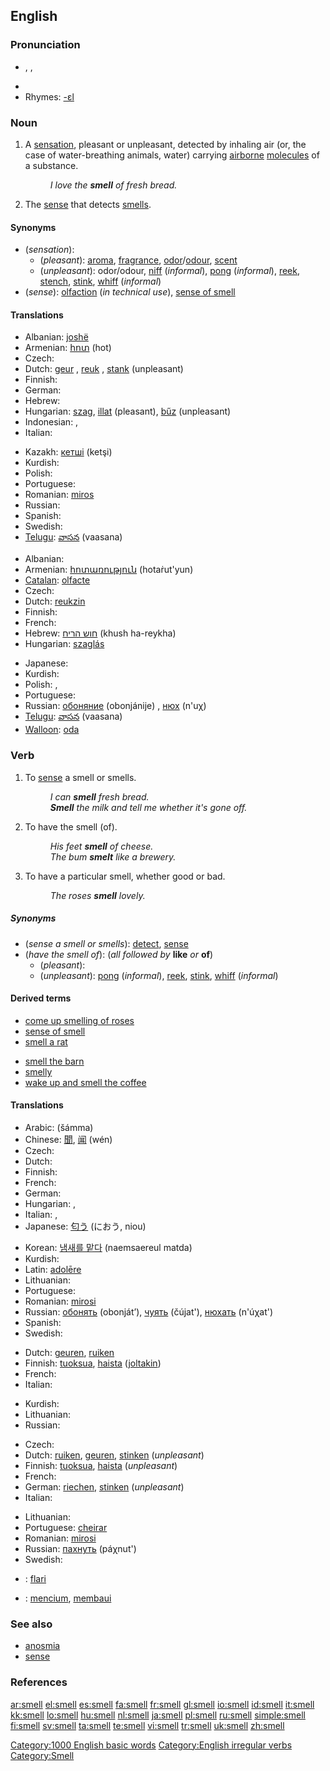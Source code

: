 ==English==

===Pronunciation===
* {{enPR|smĕl}}, {{IPA|/smɛl/}}, {{SAMPA|/smEl/}}
* {{audio|en-us-smell.ogg|Audio (US)}}
* Rhymes: [[Rhymes:English:-ɛl|-ɛl]]

===Noun===
{{en-noun|s|-}}

# A [[sensation]], pleasant or unpleasant, detected by inhaling air (or, the case of water-breathing animals, water) carrying [[airborne]] [[molecule]]s of a substance.
#: ''I love the '''smell''' of fresh bread.''
# {{physiology}} The [[sense]] that detects [[smell]]s.

====Synonyms====
* (''sensation''):
** (''pleasant''): [[aroma]], [[fragrance]], [[odor]]/[[odour]], [[scent]]
** (''unpleasant''): odor/odour, [[niff]] (''informal''), [[pong]] (''informal''), [[reek]], [[stench]], [[stink]], [[whiff]] (''informal'')
* (''sense''): [[olfaction]] (''in technical use''), [[sense of smell]]

====Translations====
{{trans-top|sensation}}
* Albanian: [[joshë]]
* Armenian: [[հոտ]] (hot)
* Czech: {{t-|cs|vůně|f}}
* Dutch: [[geur]] {{m}}, [[reuk]] {{m}}, [[stank]] {{m}} (unpleasant)
* Finnish: {{t+|fi|haju}}
* German: {{t+|de|Geruch|m}}
* Hebrew: {{t-|he|ריח|m|tr=reykha|sc=Hebr}}
* Hungarian: [[szag]], [[illat]] (pleasant), [[bűz]] (unpleasant)
* Indonesian: {{t+|id|bau|xs=Indonesian}}, {{t+|id|aroma|xs=Indonesian}}
* Italian: {{t+|it|odore}}
{{trans-mid}}
* Kazakh: [[кетшi]] (ketşi)
* Kurdish: {{t+|ku|بۆن|sc=KUchar}}
* Polish: {{t-|pl|zapach|m}}
* Portuguese: {{t+|pt|cheiro|m}}
* Romanian: [[miros]] {{n}}
* Russian: {{t+|ru|запах|m|tr=zápakh|sc=Cyrl}}
* Spanish: {{t+|es|olor|m}}
* Swedish: {{t+|sv|lukt|c}}
* [[Telugu]]: [[వాసన]] (vaasana)
{{trans-bottom}}

{{trans-top|sense}}
* Albanian: {{t-|sq|erë|xs=Albanian}}
* Armenian: [[հոտառություն]] (hotaṙut'yun)
* [[Catalan]]: [[olfacte]]
* Czech: {{t+|cs|čich|m}}
* Dutch: [[reukzin]] {{m}}
* Finnish: {{t+|fi|hajuaisti}}
* French: {{t+|fr|odorat|m}}
* Hebrew: [[חוש הריח]] (khush ha-reykha) {{m}}
* Hungarian: [[szaglás]]
{{trans-mid}}
* Japanese: {{t-|ja|嗅覚|sc=Jpan}}
* Kurdish: {{KUchar|[[بۆن]]}}
* Polish: {{t-|pl|węch|m}}, {{t+|pl|zmysł zapachu|m}}
* Portuguese: {{t+|pt|olfato|m}}
* Russian: [[обоняние]] (obonjánije) {{n}}, [[нюх]] (n'uχ)
* [[Telugu]]: [[వాసన]] (vaasana)
* [[Walloon]]: [[oda#Walloon|oda]]
{{trans-bottom}}

===Verb===
{{en-verb|smells|smelling|'''[[smelled]]''' ''or'' '''[[smelt]]'''}}

# {{transitive}} To [[sense]] a smell or smells.
#: ''I can '''smell''' fresh bread.''
#: '''''Smell''' the milk and tell me whether it's gone off.''
# {{context|transitive|followed by '''like''' ''or'' '''of'''}} To have the smell (of).
#: ''His feet '''smell''' of cheese.''
#: ''The bum '''smelt''' like a brewery.'' <!-- Is 'smelt' only used negatively?-->
# {{intransitive}} To have a particular smell, whether good or bad.
#: ''The roses '''smell''' lovely.''

=====Synonyms=====
* (''sense a smell or smells''): [[detect]], [[sense]]
* (''have the smell of''): (''all followed by'' '''like''' ''or'' '''of''')
** (''pleasant''):
** (''unpleasant''): [[pong]] (''informal''), [[reek]], [[stink]], [[whiff]] (''informal'')

====Derived terms====
{{top2}}
* [[come up smelling of roses]]
* [[sense of smell]]
* [[smell a rat]]
{{mid2}}
* [[smell the barn]]
* [[smelly]]
* [[wake up and smell the coffee]]
{{bottom2}}

====Translations====
{{trans-top|sense a smell or smells}}
* Arabic: {{Arab|[[شم]]}} (šámma)
* Chinese: [[聞]], [[闻]] (wén)
* Czech: {{t-|cs|cítit}}
* Dutch: {{t+|nl|ruiken}}
* Finnish: {{t+|fi|haistaa}}
* French: {{t+|fr|sentir}}
* German: {{t+|de|riechen}}
* Hungarian: {{t+|hu|szagol}}, {{t+|hu|megszagol}}
* Italian: {{t+|it|sentire}}, {{t-|it|fiutare}}
* Japanese: [[匂う]] (におう, niou)
{{trans-mid}}
* Korean: [[냄새를 맡다]] (naemsaereul matda)
* Kurdish: {{KUchar|[[بۆنکردن]]}}
* Latin: [[adolēre]]
* Lithuanian: {{t-|lt|uosti|xs=Lithuanian}}
* Portuguese: {{t+|pt|cheirar}}
* Romanian: [[mirosi]]
* Russian: [[обонять]] (obonját’), [[чуять]] (čújat'), [[нюхать]] (n'úχat')
* Spanish: {{t+|es|oler}}
* Swedish: {{t+|sv|lukta}}
{{trans-bottom}}

{{trans-top|have the smell of}}
* Dutch: [[geuren]], [[ruiken]]
* Finnish: [[tuoksua]], [[haista]] ([[joltakin]])
* French: {{t+|fr|sentir}}
* Italian: {{t+|it|sentire}}
{{trans-mid}}
* Kurdish: {{KUchar|[[بۆن]]}}
* Lithuanian: {{t-|lt|uosti|xs=Lithuanian}}
* Russian: {{t+|ru|пахнуть|tr=páχnut'|sc=Cyrl}}
{{trans-bottom}}

{{trans-top|have a particular smell}}
* Czech: {{t-|cs|vonět}}
* Dutch: [[ruiken]], [[geuren]], [[stinken]] (''unpleasant'')
* Finnish: [[tuoksua]], [[haista]] (''unpleasant'')
* French: {{t+|fr|sentir}}
* German: [[riechen]], [[stinken]] (''unpleasant'')
* Italian: {{t+|it|sentire}}
{{trans-mid}}
* Lithuanian: {{t-|lt|uosti|xs=Lithuanian}}
* Portuguese: [[cheirar]]
* Romanian: [[mirosi]]
* Russian: [[пахнуть]] (páχnut')
* Swedish: {{t+|sv|lukta}}
{{trans-bottom}}

{{checktrans-top}}
* {{ttbc|Esperanto}}: [[flari]]
* {{ttbc|Indonesian}}: [[cium|mencium]], [[bau|membaui]]
{{trans-bottom}}

===See also===
* [[anosmia]]
* [[sense]]

===References===
{{R:Century 1911}}
{{R:Webster 1913}}

[[Category:1000 English basic words]]
[[Category:English irregular verbs]]
[[Category:Smell]]

[[ar:smell]]
[[el:smell]]
[[es:smell]]
[[fa:smell]]
[[fr:smell]]
[[gl:smell]]
[[io:smell]]
[[id:smell]]
[[it:smell]]
[[kk:smell]]
[[lo:smell]]
[[hu:smell]]
[[nl:smell]]
[[ja:smell]]
[[pl:smell]]
[[ru:smell]]
[[simple:smell]]
[[fi:smell]]
[[sv:smell]]
[[ta:smell]]
[[te:smell]]
[[vi:smell]]
[[tr:smell]]
[[uk:smell]]
[[zh:smell]]